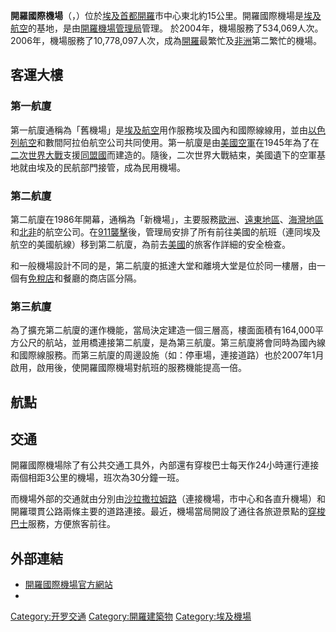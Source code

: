 {{Link style|time=2015-12-12T06:12:15+00:00}}
{{Infobox Airport
| airport_name = 開羅國際機場<br />{{lang|ar|ميناء القاهرة الجوي}}
| photo = Cairoarptnasa.jpg
| type = 公共
| run by = 開羅機場管理局
| opened = 1945年
| city = [[開羅|開羅]]
| distance_to_city =
| elevation = 116公尺
| coordinates={{coord|30|07|19|N|31|24|20|E|type:airport|display=inline,title}}
| IATA = CAI
| ICAO = HECA
| runway1_heading = 05R/23L
| runway1_feet = 13,120
| runway1_meter = 3,999
| runway1_surface = 混凝土
| runway2_heading = 05L/23R
| runway2_feet = 10,830
| runway2_meter = 3,301
| runway2_surface = 混凝土
| runway3_heading = 16/34
| runway3_feet = 10,427
| runway3_meter = 3,178
| runway3_surface = 混凝土
| runway4_heading = 
| runway4_feet = 13,124
| runway4_meter = 4,000
| runway4_surface = 混凝土
}}

'''開羅國際機場'''（{{lang-ar|'''ميناء القاهرة الجوي'''}}，{{airport codes|CAI|HECA}}）位於[[埃及|埃及]][[首都|首都]][[開羅|開羅]]市中心東北約15公里。開羅國際機場是[[埃及航空|埃及航空]]的基地，是由[[開羅機場管理局|開羅機場管理局]]管理。
於2004年，機場服務了534,069人次。2006年，機場服務了10,778,097人次，成為[[開羅|開羅]]最繁忙及[[非洲|非洲]]第二繁忙的機場。

==客運大樓==

===第一航廈===
第一航廈通稱為「舊機場」是[[埃及航空|埃及航空]]用作服務埃及國內和國際線線用，並由[[以色列航空|以色列航空]]和數間阿拉伯航空公司共同使用。第一航廈是由[[美国空军|美國空軍]]在1945年為了在[[第二次世界大战|二次世界大戰]]支援[[同盟國_(第二次世界大戰)|同盟國]]而建造的。隨後，二次世界大戰結束，美國遺下的空軍基地就由埃及的民航部門接管，成為民用機場。

===第二航廈===
第二航廈在1986年開幕，通稱為「新機場」，主要服務[[欧洲|歐洲]]、[[遠東|遠東地區]]、[[波斯湾|海灣地區]]和[[北非|北非]]的航空公司。在[[九一一袭击事件|911襲擊]]後，管理局安排了所有前往美國的航班（連同埃及航空的美國航線）移到第二航廈，為前去[[美国|美國]]的旅客作詳細的安全檢查。

和一般機場設計不同的是，第二航廈的抵達大堂和離境大堂是位於同一樓層，由一個有[[免稅商店|免稅店]]和餐廳的商店區分隔。

===第三航廈===
為了擴充第二航廈的運作機能，當局決定建造一個三層高，樓面面積有164,000平方公尺的航站，並用橋連接第二航廈，是為第三航廈。第三航廈將會同時為國內線和國際線服務。而第三航廈的周邊設施（如：停車場，連接道路）也於2007年1月啟用，啟用後，使開羅國際機場對航班的服務機能提高一倍。

==航點==
{{Airport-dest-list
| {{flagicon|EGY}} [[埃及航空|埃及航空]]|[[艾卜哈地區機場|艾卜哈]]、[[阿比讓國際機場|阿比讓]]、[[阿布扎比國際機場|阿布扎比]]、[[納姆迪·阿齊基韋國際機場|阿布賈]]、[[科托卡國際機場|阿拉克]]、[[亞的斯亞貝巴博萊國際機場|亞的斯亞貝巴]]、[[阿拉伯堡機場|亞歷山大港-阿拉伯堡]]、[[阿爾及爾胡阿里·布邁丁機場|阿爾及爾]]、[[阿勒婭王后國際機場|安曼]]、[[阿姆斯特丹史基浦機場|阿姆斯特丹]]、[[埃森博阿國際機場|安卡拉]]、[[阿斯馬拉國際機場|阿斯馬拉]]、[[艾斯尤特國際機場|艾斯尤特]]、[[阿斯旺國際機場|阿斯旺]]、[[雅典埃萊夫塞里奧斯·韋尼澤洛斯國際機場|雅典]]、[[巴格達國際機場|巴格達]]、[[巴林國際機場|麥納麥]]、[[蘇凡納布米機場|曼谷]]、[[巴塞隆拿機場|巴塞隆拿]]、[[北京首都國際機場|北京]]、[[貝魯特-拉菲克·哈里里國際機場|貝魯特]]、[[柏林勃蘭登堡機場|柏林]]、[[布魯塞爾機場|布魯塞爾]]、[[布達佩斯李斯特·費倫茨國際機場|布達佩斯]]、[[穆罕默德五世國際機場|達爾貝達]]、[[哥本哈根凱斯楚普機場|哥本哈根]]、[[法赫德國王國際機場|達曼]]、[[朱利葉斯·尼雷爾國際機場|達累斯薩拉姆]]、[[杜拜國際機場|杜拜]]、[[都柏林機場|都柏林]]（2022年6月3日開辦）、[[恩德培國際機場|恩德培]]、[[艾比爾國際機場|艾比爾]]、[[法蘭克福機場|法蘭克福]]、[[卡西姆地區機場|艾卜哈]]、[[日內瓦國際機場|日內瓦]]、[[廣州白雲國際機場|廣州]]、[[杭州萧山国际机场|杭州]]、[[哈拉雷國際機場|哈拉雷]]、[[洪加達國際機場|洪加達]]、[[香港國際機場|香港]]、[[伊斯坦堡國際機場|伊斯坦堡]]、[[蘇加諾-哈達國際機場|雅加達]]、[[阿卜杜拉·阿齊茲國王國際機場|吉達]]、[[奧利弗·坦博國際機場|約翰內斯堡]]、[[朱巴國際機場|朱巴]]、[[:en:Mallam_Aminu_Kano_International_Airport|卡諾]]、[[喀土穆國際機場|喀土穆]]、[[基加利國際機場|基加利]]、[[恩吉利國際機場|恩吉利]]、[[科威特國際機場|科威特]]、[[穆爾塔拉·穆罕默德國際機場|拉各斯]]、[[倫敦希斯路機場|倫敦-希斯路]]、[[盧克索國際機場|盧克索]]、[[馬德里-巴拉哈斯機場|馬德里]]、[[曼徹斯特機場|曼徹斯特]]、[[穆罕默德·本·阿卜杜勒-阿齊茲親王國際機場|麥地那]]、[[米蘭-馬爾彭薩機場|米蘭]]、[[莫斯科多莫杰多沃机场|莫斯科-多莫德多禾]]、[[賈特拉帕蒂·希瓦吉國際機場|孟買]]、[[慕尼黑機場|慕尼黑]]、[[馬斯喀特國際機場|馬斯喀特]]、[[喬莫·肯雅塔國際機場|奈羅比]]、[[恩賈梅納國際機場|恩賈梅納]]、[[約翰·甘迺迪國際機場|紐約]]、[[巴黎夏爾·戴高樂機場|巴黎-戴高樂]]、[[哈立德國王國際機場|利雅得]]、[[羅馬-菲烏米奇諾機場|羅馬]]、[[沙迦國際機場|沙迦]]、[[沙姆沙伊赫國際機場|沙姆沙伊赫]]、[[本-古里安國際機場|特拉維夫]]、[[成田國際機場|東京-成田]]、[[多倫多皮爾遜國際機場|多倫多]]、[[塞薩洛尼基馬其頓國際機場|塞薩洛尼基]]、[[的黎波里國際機場|的黎波里]]、[[突尼斯-迦太基國際機場|突尼斯]]、[[維也納國際機場|維也納]]、[[蘇黎世機場|蘇黎世]]、[[華盛頓杜勒斯國際機場|華盛頓]]<br />'''包機'''：[[關西國際機場|大阪-關西]]
| {{flagicon|EGY}} [[埃及航空快運|埃及航空快運]]|[[阿布辛貝機場|阿布辛貝]]、[[阿拉伯堡機場|亞歷山大港-阿拉伯堡]]、[[阿斯旺國際機場|阿斯旺]]、[[雅典埃萊夫塞里奧斯·韋尼澤洛斯國際機場|雅典]]、[[洪加達國際機場|洪加達]]、[[拉納卡國際機場|拉納卡]]、[[盧克索國際機場|樂蜀]]、[[阿萊姆港國際機場|阿萊姆港]]、[[沙姆沙伊赫國際機場|沙姆沙伊赫]]、[[索哈傑國際機場|索哈傑]]<br />'''季節性'''：[[馬特魯港國際機場|馬特魯港]]
| {{flagicon|EGY}} [[開羅航空|開羅航空]] |[[阿卜杜拉·阿齊茲國王國際機場|吉達]]、[[米蘭-馬爾彭薩機場|米蘭]]、[[哈立德國王國際機場|利雅得]]、[[沙姆沙伊赫國際機場|沙姆沙伊赫]]
| {{flagicon|EGY}} {{link-en|尼斯马航空|Nesma Airlines}}|[[艾卜哈地區機場|艾卜哈]]、[[阿卜杜拉·阿齊茲國王國際機場|吉達]]、[[卡西姆地區機場|布賴代]]、[[塔布克地區機場|塔布克]]、[[塔伊夫地區機場|塔伊夫]]、[[延布機場|延布]]
| {{flagicon|EGY}} [[尼羅河航空|尼羅河航空]]|[[:en:Al-Jawf_Domestic_Airport|焦夫]]、[[巴林國際機場|麥納麥]]、[[:en:Al-Ahsa_International_Airport|胡富夫]]、[[阿卜杜拉·阿齊茲國王國際機場|吉達]]、[[科威特國際機場|科威特]]、[[蘇丹港新國際機場|蘇丹港]]、[[塔伊夫地區機場|塔伊夫]]、[[延布機場|延布]]
| {{nowrap|{{flagicon|EGY}} {{link-en|亞美尼亞通用航空|AlMasria Universal Airlines}}}}|[[:en:Il_Caravaggio_International_Airport|貝加莫]]、[[科威特國際機場|科威特]]
| {{flagicon|SUD}} {{link-en|塔科航空|Tarco Airlines}}|[[喀土穆國際機場|喀土穆]]
| {{flagicon|SUD}} [[蘇丹航空|蘇丹航空]]|[[喀土穆國際機場|喀土穆]]
| {{flagicon|SUD}} [[太陽航空|太陽航空]]|[[喀土穆國際機場|喀土穆]]
| {{flagicon|MAR}} [[摩洛哥皇家航空|摩洛哥皇家航空]]|[[穆罕默德五世國際機場|卡薩布蘭卡]]
| {{flagicon|DZA}} [[阿爾及利亞航空|阿爾及利亞航空]]|[[阿爾及爾胡阿里·布邁丁機場|阿爾及爾]]
| {{flagicon|TUN}} [[突尼斯航空|突尼斯航空]]|[[突尼斯-迦太基國際機場|突尼斯]]
| {{flagicon|LBY}} [[泛非航空|泛非航空]]|[[貝尼納國際機場|貝尼納]]、[[米蘇拉塔機場|米蘇拉塔]]、[[米提加國際機場|的黎波里]]
| {{flagicon|ERI}} [[厄立特里亞航空|厄立特里亞航空]]|[[阿斯馬拉國際機場|阿斯馬拉]]、[[喀土穆國際機場|喀土穆]]、[[米蘭-馬爾彭薩機場|米蘭]]
| {{flagicon|ETH}} [[埃塞俄比亞航空|埃塞俄比亞航空]]|[[亞的斯亞貝巴博萊國際機場|亞的斯亞貝巴]]
| {{flagicon|TUR}} [[土耳其航空|土耳其航空]]|[[伊斯坦堡國際機場|伊斯坦堡]]
| {{flagicon|LBN}} [[中東航空|中東航空]]|[[貝魯特-拉菲克·哈里里國際機場|貝魯特]]
| {{flagicon|JOR}} {{link-en|皇家獵鷹航空|Royal Falcon}}|[[阿勒婭王后國際機場|安曼]]
| {{flagicon|JOR}} [[皇家約旦航空|皇家約旦航空]]|[[阿勒婭王后國際機場|安曼]]
| {{flagicon|SYR}} [[叙利亞航空|叙利亞航空]]|[[大馬士革國際機場|大馬士革]]、[[巴塞勒·阿薩德國際機場|拉塔基亞]]
| {{flagicon|IRQ}} [[伊拉克航空|伊拉克航空]]|[[巴格達國際機場|巴格達]]、[[蘇萊曼尼亞國際機場|蘇萊曼尼亞]]
| {{flagicon|KWT}} [[科威特航空|科威特航空]]|[[科威特國際機場|科威特]]
| {{flagicon|KWT}} [[半島航空|半島航空]]|[[科威特國際機場|科威特]]
| {{flagicon|ARE}} [[阿提哈德航空|阿提哈德航空]]|[[阿布扎比國際機場|阿布扎比]]
| {{flagicon|ARE}} [[阿聯酋航空|阿聯酋航空]]|[[杜拜國際機場|杜拜]]
| {{flagicon|ARE}} [[阿拉伯航空|阿拉伯航空]]|[[阿布扎比國際機場|阿布扎比]]、[[焦夫機場|焦夫]]、[[巴林國際機場|麥納麥]]、[[奧廖阿爾塞廖國際機場|奧廖阿爾塞廖]]、[[納伊夫·本·阿卜杜勒-阿齊茲親王支線機場|艾卜哈]]、[[哈伊勒地區機場|哈伊勒]]、[[洪加達國際機場|洪加達]]、[[阿卜杜拉·阿齊茲國王國際機場|吉達]]、[[喀土穆國際機場|喀土穆]]、[[盧克索國際機場|樂蜀]]、[[馬斯喀特國際機場|馬斯喀特]]、[[拉斯海瑪國際機場|拉斯海瑪]]、[[哈立德國王國際機場|利雅得]]、[[沙迦國際機場|沙迦]]、[[塔布克地區機場|塔布克]]、[[塔伊夫國際機場|塔伊夫]]<br />'''季節性'''：[[阿斯旺國際機場|阿斯旺]]
| {{flagicon|KSA}} [[沙特阿拉伯航空|沙特阿拉伯航空]]|[[艾卜哈地區機場|艾卜哈]]、[[法赫德國王國際機場|達曼]]、[[阿卜杜拉·阿齊茲國王國際機場|吉達]]、[[穆罕默德·本·阿卜杜勒-阿齊茲親王國際機場|麥地那]]、[[哈立德國王國際機場|利雅得]]
| {{flagicon|KSA}} [[納斯航空|納斯航空]]|[[艾卜哈支線機場|艾卜哈]]、[[法赫德國王國際機場|達曼]]、[[阿卜杜拉·阿齊茲國王國際機場|吉達]]、[[哈立德國王國際機場|利雅得]]
| {{flagicon|BHR}} [[海灣航空|海灣航空]]|[[巴林國際機場|麥納麥]]
| {{flagicon|OMN}} [[阿曼航空|阿曼航空]]|[[馬斯喀特國際機場|馬斯喀特]]
| {{flagicon|YEM}} [[也門航空|也門航空]]|[[阿丁國際機場|阿丁]]、[[赛文機場|赛文]]
| {{flagicon|RUS}} [[俄羅斯航空|俄羅斯航空]]|[[謝列梅捷沃國際機場|莫斯科-謝列梅捷沃]]
| {{flagicon|FRA}} [[法國航空|法國航空]]|[[巴黎夏爾·戴高樂機場|巴黎-戴高樂]]
| {{flagicon|GBR}} [[英國航空|英國航空]]|[[倫敦希斯路機場|倫敦-希斯羅]]
| {{flagicon|ESP}} [[西班牙國家航空|西班牙國家航空]]|'''季節性'''：[[馬德里-巴拉哈斯機場|馬德里]]
| {{flagicon|DEU}} [[漢莎航空|漢莎航空]]|[[法蘭克福機場|法蘭克福]]、[[慕尼黑機場|慕尼黑]]
| {{flagicon|AUT}} [[奧地利航空|奧地利航空]]|[[維也納國際機場|維也納]]
| {{flagicon|CHE}} [[瑞士國際航空|瑞士國際航空]]|[[蘇黎世機場|蘇黎世]]
| {{flagicon|MLT}} [[馬耳他航空|馬耳他航空]]|[[馬耳他國際機場|馬耳他]]
| {{flagicon|ITA}} [[ITA意大利航空|ITA意大利航空]]|[[羅馬-菲烏米奇諾機場|羅馬]]
| {{flagicon|ITA}} [[尼奧斯航空|尼奧斯航空]]|[[米蘭-馬爾彭薩機場|米蘭]]
| {{flagicon|UKR}} [[烏克蘭國際航空|烏克蘭國際航空]]|[[鮑里斯波爾國際機場|基輔]]
| {{flagicon|SER}} [[塞爾維亞航空|塞爾維亞航空]]|[[貝爾格萊德尼古拉·特斯拉機場|貝爾格萊德]]
| {{flagicon|ROM}} [[羅馬尼亞航空|羅馬尼亞航空]]|[[布加勒斯特亨利·科安德國際機場|布加勒斯特]]
| {{flagicon|GRC}} [[愛琴海航空|愛琴海航空]]|[[雅典埃萊夫塞里奧斯·韋尼澤洛斯國際機場|雅典]]
| {{flagicon|CAN}} [[加拿大航空|加拿大航空]]|'''季節性'''：[[蒙特利爾皮耶·埃利奧特·杜魯多國際機場|滿地可]]
| {{flagicon|KOR}} [[韓亞航空|韓亞航空]]|'''季節性包機'''：[[仁川國際機場|首爾-仁川]]
| {{flagicon|PRC}} [[四川航空|四川航空]]|[[成都雙流國際機場|成都]]
|}}{{clear}}

==交通==
開羅國際機場除了有公共交通工具外，內部還有穿梭巴士每天作24小時運行連接兩個相距3公里的機場，班次為30分鐘一班。

而機場外部的交通就由分別由[[沙拉撒拉姆路|沙拉撒拉姆路]]（連接機場，市中心和各直升機場）和開羅環貫公路兩條主要的道路連接。最近，機場當局開設了通往各旅遊景點的[[穿梭巴士|穿梭巴士]]服務，方便旅客前往。

== 外部連結 ==
{{Portal box|非洲|第二次世界大戰|航空}}
*[http://archive.wikiwix.com/cache/20110223143534/http://www.cairo-airport.com/ 開羅國際機場官方網站]
*{{Commonscat-inline}}
[[Category:开罗交通|Category:开罗交通]]
[[Category:開羅建築物|Category:開羅建築物]]
[[Category:埃及機場|Category:埃及機場]]